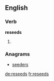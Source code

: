 ==English==

===Verb===
'''reseeds'''

# {{third-person singular of|reseed}}

===Anagrams===
* [[seeders#English|seeders]]

[[de:reseeds]]
[[fr:reseeds]]